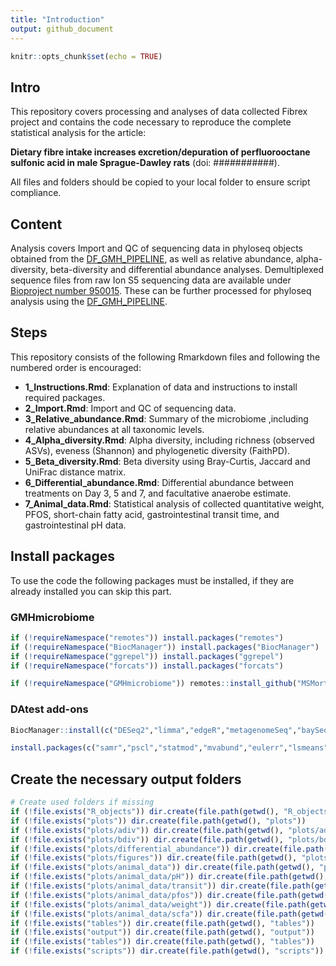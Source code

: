 ```yaml
---
title: "Introduction"
output: github_document
---
```


```r
knitr::opts_chunk$set(echo = TRUE)
```

## Intro

This repository covers processing and analyses of data collected Fibrex project and contains the code necessary to reproduce the complete statistical analysis for the article:

**Dietary fibre intake increases excretion/depuration of perfluorooctane sulfonic acid in male Sprague-Dawley rats** (doi: ###########).

All files and folders should be copied to your local folder to ensure script compliance.

## Content

Analysis covers Import and QC of sequencing data in phyloseq objects obtained from the [DF_GMH_PIPELINE](https://github.com/MSMortensen/DF_GMH_pipeline), as well as relative abundance, alpha-diversity, beta-diversity and differential abundance analyses. Demultiplexed sequence files from raw Ion S5 sequencing data are available under [Bioproject number 950015](http://www.ncbi.nlm.nih.gov/bioproject/950015). These can be further processed for phyloseq analysis using the [DF_GMH_PIPELINE](https://github.com/MSMortensen/DF_GMH_pipeline).

## Steps

This repository consists of the following Rmarkdown files and following the numbered order is encouraged:

-   **1_Instructions.Rmd**: Explanation of data and instructions to install required packages.
-   **2_Import.Rmd**: Import and QC of sequencing data.
-   **3_Relative_abundance.Rmd**: Summary of the microbiome ,including relative abundances at all taxonomic levels.
-   **4_Alpha_diversity.Rmd**: Alpha diversity, including richness (observed ASVs), eveness (Shannon) and phylogenetic diversity (FaithPD).
-   **5_Beta_diversity.Rmd**: Beta diversity using Bray-Curtis, Jaccard and UniFrac distance matrix.
-   **6_Differential_abundance.Rmd**: Differential abundance between treatments on Day 3, 5 and  7, and facultative anaerobe estimate.
-   **7_Animal_data.Rmd**: Statistical analysis of collected quantitative weight, PFOS, short-chain fatty acid, gastrointestinal transit time, and gastrointestinal pH data.

## Install packages

To use the code the following packages must be installed, if they are already installed you can skip this part.

### GMHmicrobiome

```r
if (!requireNamespace("remotes")) install.packages("remotes")
if (!requireNamespace("BiocManager")) install.packages("BiocManager")
if (!requireNamespace("ggrepel")) install.packages("ggrepel")
if (!requireNamespace("forcats")) install.packages("forcats")

if (!requireNamespace("GMHmicrobiome")) remotes::install_github("MSMortensen/GMHmicrobiome")
```

### DAtest add-ons

```r
BiocManager::install(c("DESeq2","limma","edgeR","metagenomeSeq","baySeq","ALDEx2","impute","ANCOMBC"))

install.packages(c("samr","pscl","statmod","mvabund","eulerr","lsmeans"))
```

## Create the necessary output folders

```r
# Create used folders if missing
if (!file.exists("R_objects")) dir.create(file.path(getwd(), "R_objects"))
if (!file.exists("plots")) dir.create(file.path(getwd(), "plots"))
if (!file.exists("plots/adiv")) dir.create(file.path(getwd(), "plots/adiv"))
if (!file.exists("plots/bdiv")) dir.create(file.path(getwd(), "plots/bdiv"))
if (!file.exists("plots/differential_abundance")) dir.create(file.path(getwd(), "plots/differential_abundance"))
if (!file.exists("plots/figures")) dir.create(file.path(getwd(), "plots/figures"))
if (!file.exists("plots/animal_data")) dir.create(file.path(getwd(), "plots/animal_data"))
if (!file.exists("plots/animal_data/pH")) dir.create(file.path(getwd(), "plots/animal_data/pH"))
if (!file.exists("plots/animal_data/transit")) dir.create(file.path(getwd(), "plots/animal_data/transit"))
if (!file.exists("plots/animal_data/pfos")) dir.create(file.path(getwd(), "plots/animal_data/pfos"))
if (!file.exists("plots/animal_data/weight")) dir.create(file.path(getwd(), "plots/animal_data/weight"))
if (!file.exists("plots/animal_data/scfa")) dir.create(file.path(getwd(), "plots/animal_data/scfa"))
if (!file.exists("tables")) dir.create(file.path(getwd(), "tables"))
if (!file.exists("output")) dir.create(file.path(getwd(), "output"))
if (!file.exists("tables")) dir.create(file.path(getwd(), "tables"))
if (!file.exists("scripts")) dir.create(file.path(getwd(), "scripts"))

```

